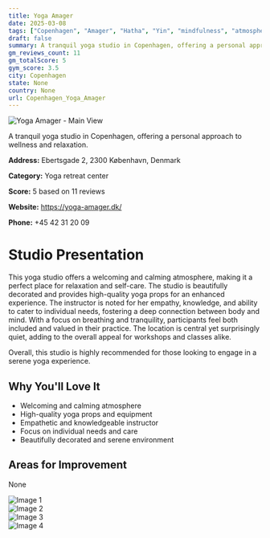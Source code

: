 ```yaml
---
title: Yoga Amager
date: 2025-03-08
tags: ["Copenhagen", "Amager", "Hatha", "Yin", "mindfulness", "atmosphere", "size", "Copenhagen"]  
draft: false
summary: A tranquil yoga studio in Copenhagen, offering a personal approach to wellness and relaxation.
gm_reviews_count: 11
gm_totalScore: 5
gym_score: 3.5
city: Copenhagen
state: None
country: None
url: Copenhagen_Yoga_Amager
---
```


<div className="aspect-[16/9] relative my-8">
  <img 
    src="https://lh5.googleusercontent.com/p/AF1QipMGbWcoaQ6XUiq7ax6pdzeyIk7xqmPqaas5qaT_=w1920-h1080-k-no"
    alt="Yoga Amager - Main View"
    className="object-cover absolute inset-0 w-full h-full rounded-lg"
  />
</div>

A tranquil yoga studio in Copenhagen, offering a personal approach to wellness and relaxation.

**Address:** Ebertsgade 2, 2300 København, Denmark

**Category:** Yoga retreat center

**Score:** 5 based on 11 reviews

**Website:** https://yoga-amager.dk/

**Phone:** +45 42 31 20 09

# Studio Presentation

This yoga studio offers a welcoming and calming atmosphere, making it a perfect place for relaxation and self-care. The studio is beautifully decorated and provides high-quality yoga props for an enhanced experience. The instructor is noted for her empathy, knowledge, and ability to cater to individual needs, fostering a deep connection between body and mind. With a focus on breathing and tranquility, participants feel both included and valued in their practice. The location is central yet surprisingly quiet, adding to the overall appeal for workshops and classes alike.

Overall, this studio is highly recommended for those looking to engage in a serene yoga experience.

## Why You'll Love It

- Welcoming and calming atmosphere
- High-quality yoga props and equipment
- Empathetic and knowledgeable instructor
- Focus on individual needs and care
- Beautifully decorated and serene environment

## Areas for Improvement

None

<div className="grid grid-cols-1 xl:grid-cols-2 gap-4 my-8">
<div className="aspect-[4/3] relative"><img src="https://lh5.googleusercontent.com/p/AF1QipM6LH_R2SWzDJ2gi67Q-NJSf8-x5hZalr6kT0ze=w1920-h1080-k-no" alt="Image 1" className="object-cover absolute inset-0 w-full h-full rounded-lg" /></div>
<div className="aspect-[4/3] relative"><img src="https://lh5.googleusercontent.com/p/AF1QipM0c04UIFCbWIcmvhzTECPCFZylMV3Nb589qQO9=w1920-h1080-k-no" alt="Image 2" className="object-cover absolute inset-0 w-full h-full rounded-lg" /></div>
<div className="aspect-[4/3] relative"><img src="https://lh5.googleusercontent.com/p/AF1QipN9kLbogEHJXEFJXiaDEZpg_wLVSvD37cu3Bpob=w1920-h1080-k-no" alt="Image 3" className="object-cover absolute inset-0 w-full h-full rounded-lg" /></div>
<div className="aspect-[4/3] relative"><img src="https://lh5.googleusercontent.com/p/AF1QipM1oTx6dnoj1ILS_-n57xCe60Uohi-LikwlnLn9=w1920-h1080-k-no" alt="Image 4" className="object-cover absolute inset-0 w-full h-full rounded-lg" /></div>
</div>